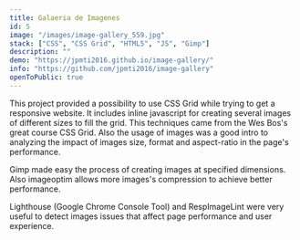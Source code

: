 ```yaml
---
title: Galaeria de Imagenes
id: 5
image: "/images/image-gallery_559.jpg"
stack: ["CSS", "CSS Grid", "HTML5", "JS", "Gimp"]
description: ""
demo: "https://jpmti2016.github.io/image-gallery/"
info: "https://github.com/jpmti2016/image-gallery"
openToPublic: true
---
```


This project provided a possibility to use CSS Grid while trying to get a responsive website. It includes inline javascript for creating several images of different sizes to fill the grid. This techniques came from the Wes Bos's great course CSS Grid. Also the usage of images was a good intro to analyzing the impact of images size, format and aspect-ratio in the page's performance.

Gimp made easy the process of creating images at specified dimensions. Also imageoptim allows more images's compression to achieve better performance.

Lighthouse (Google Chrome Console Tool) and RespImageLint were very useful to detect images issues that affect page performance and user experience.
